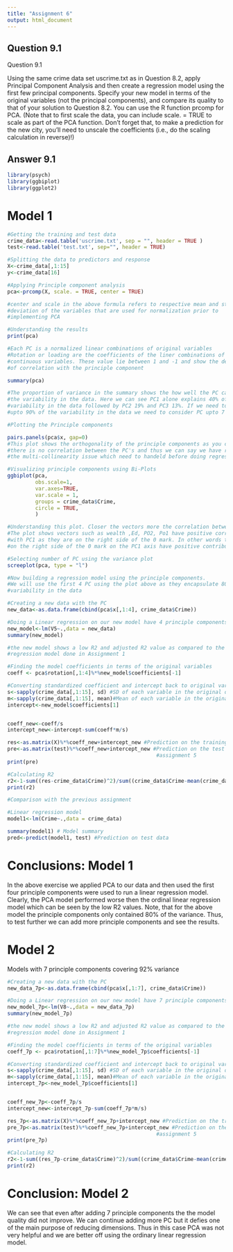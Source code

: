 ---
title: "Assignment 6"
output: html_document
---
## Question 9.1

Question 9.1

Using the same crime data set uscrime.txt as in Question 8.2, apply Principal Component Analysis and then create a regression model using the first few principal components.  Specify your new model in terms of the original variables (not the principal components), and compare its quality to that of your solution to Question 8.2.  You can use the R function prcomp for PCA. (Note that to first scale the data, you can include scale. = TRUE to scale as part of the PCA function. Don’t forget that, to make a prediction for the new city, you’ll need to unscale the coefficients (i.e., do the scaling calculation in reverse)!)

## Answer 9.1

```{r message=FALSE, warning=FALSE}
library(psych)
library(ggbiplot)
library(ggplot2)
```

# Model 1

```{r message=TRUE, warning=FALSE}
#Getting the training and test data
crime_data<-read.table('uscrime.txt', sep = "", header = TRUE )
test<-read.table('test.txt', sep="", header = TRUE)

#Splitting the data to predictors and response
X<-crime_data[,1:15]
y<-crime_data[16]

#Applying Principle component analysis  
pca<-prcomp(X, scale. = TRUE, center = TRUE) 

#center and scale in the above formula refers to respective mean and standard 
#deviation of the variables that are used for normalization prior to 
#implementing PCA

#Understanding the results
print(pca)

#Each PC is a normalized linear combinations of original variables
#Rotation or loading are the coefficients of the liner combinations of the 
#continuous variables. These value lie between 1 and -1 and show the degree
#of correlation with the principle component

summary(pca)

#The proportion of variance in the summary shows the how well the PC can explain 
#the variability in the data. Here we can see PC1 alone explains 40% of the 
#variability in the data followed by PC2 19% and PC3 13%. If we need to cover 
#upto 90% of the variability in the data we need to consider PC upto 7

#Plotting the Principle components

pairs.panels(pca$x, gap=0)
#This plot shows the orthogonality of the principle components as you can see 
#there is no correlation between the PC's and thus we can say we have removed 
#the multi-collinearity issue which need to handeld before doing regression.

#Visualizing principle components using Bi-Plots
ggbiplot(pca, 
         obs.scale=1,
         var.axes=TRUE,
         var.scale = 1,
         groups = crime_data$Crime,
         circle = TRUE,
         )

#Understanding this plot. Closer the vectors more the correlation between them. 
#The plot shows vectors such as wealth ,Ed, PO2, Po1 have positive correlation 
#with PC1 as they are on the right side of the 0 mark. In other words the vectors 
#on the right side of the 0 mark on the PC1 axis have positive contribution on PC1

#Selecting number of PC using the variance plot
screeplot(pca, type = "l")

#Now building a regression model using the principle components. 
#We will use the first 4 PC using the plot above as they encapsulate 80 of the 
#variability in the data

#Creating a new data with the PC
new_data<-as.data.frame(cbind(pca$x[,1:4], crime_data$Crime))

#Doing a Linear regression on our new model have 4 principle components
new_model<-lm(V5~.,data = new_data)
summary(new_model)

#the new model shows a low R2 and adjusted R2 value as compared to the linear
#regression model done in Assignment 1

#Finding the model coefficients in terms of the original variables 
coeff <- pca$rotation[,1:4]%*%new_model$coefficients[-1]

#Converting standardized coefficient and intercept back to original variables
s<-sapply(crime_data[,1:15], sd) #SD of each variable in the original dataset
m<-sapply(crime_data[,1:15], mean)#Mean of each variable in the original dataset
intercept<-new_model$coefficients[1]


coeff_new<-coeff/s
intercept_new<-intercept-sum(coeff*m/s)

res<-as.matrix(X)%*%coeff_new+intercept_new #Prediction on the training data
pre<-as.matrix(test)%*%coeff_new+intercept_new #Prediction on the test data from
                                                #assignment 5
print(pre)

#Calculating R2
r2<-1-sum((res-crime_data$Crime)^2)/sum((crime_data$Crime-mean(crime_data$Crime))^2)
print(r2)

#Comparison with the previous assignment

#Linear regression model  
model1<-lm(Crime~.,data = crime_data)          

summary(model1) # Model summary
pred<-predict(model1, test) #Prediction on test data
```

# Conclusions: Model 1

In the above exercise we applied PCA to our data and then used the first four 
principle components were used to run a linear regression model. Clearly, the 
PCA model performed worse then the ordinal linear regression model which can 
be seen by the low R2 values. Note,  that for the above model the principle 
components only contained 80% of the variance. Thus, to test further we can add 
more principle components and see the results.

# Model 2 

Models with 7 principle components covering 92% variance

```{r message=TRUE, warning=FALSE}

#Creating a new data with the PC
new_data_7p<-as.data.frame(cbind(pca$x[,1:7], crime_data$Crime))

#Doing a Linear regression on our new model have 7 principle components
new_model_7p<-lm(V8~.,data = new_data_7p)
summary(new_model_7p)

#the new model shows a low R2 and adjusted R2 value as compared to the linear
#regression model done in Assignment 1

#Finding the model coefficients in terms of the original variables 
coeff_7p <- pca$rotation[,1:7]%*%new_model_7p$coefficients[-1]

#Converting standardized coefficient and intercept back to original variables
s<-sapply(crime_data[,1:15], sd) #SD of each variable in the original dataset
m<-sapply(crime_data[,1:15], mean)#Mean of each variable in the original dataset
intercept_7p<-new_model_7p$coefficients[1]


coeff_new_7p<-coeff_7p/s
intercept_new<-intercept_7p-sum(coeff_7p*m/s)

res_7p<-as.matrix(X)%*%coeff_new_7p+intercept_new #Prediction on the training data
pre_7p<-as.matrix(test)%*%coeff_new_7p+intercept_new #Prediction on the test data from
                                                #assignment 5
print(pre_7p)

#Calculating R2
r2<-1-sum((res_7p-crime_data$Crime)^2)/sum((crime_data$Crime-mean(crime_data$Crime))^2)
print(r2)
```
# Conclusion: Model 2

We can see that even after adding 7 principle components the the model quality 
did not improve. We can continue adding more PC but it defies one of the main 
purpose of reducing dimensions. Thus in this case PCA was not very helpful and 
we are better off using the ordinary linear regression model.